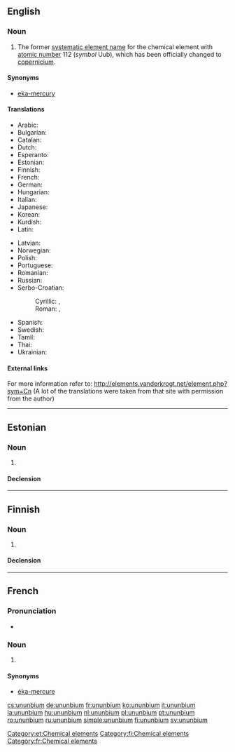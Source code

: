 ==English==
{{elements|Uub|roentgenium|Rg|ununtrium|Uut}}

===Noun===
{{en-noun|-}}
{{wikipedia}}

# The former [[systematic element name]] for the chemical element with [[atomic number]] 112 (''symbol'' Uub), which has been officially changed to [[copernicium]].

====Synonyms====
* [[eka-mercury]]

====Translations====
{{trans-top|chemical element}}
* Arabic: {{t|ar|أُنُون بِيُوم|tr=ʾunun biyum|m}}
* Bulgarian: {{t|bg|унунбий|m|tr=ununbij}}
* Catalan: {{t|ca|ununbi|m}}
* Dutch: {{t+|nl|ununbium|n}}
* Esperanto: {{t|eo|ununbio}}
* Estonian: {{t|et|ununbium}}
* Finnish: {{t+|fi|ununbium}}
* French: {{t+|fr|ununbium|m}}
* German: {{t+|de|Ununbium|n}}
* Hungarian: {{t+|hu|ununbium}}
* Italian: {{t+|it|ununbio|m}}
* Japanese: {{t|ja|ウンウンビウム|tr=ununbiumu}}
* Korean: {{t|ko|우눈븀|tr=ununbyum}}
* Kurdish: {{t|ku|ûnûnbiyûm}}
* Latin: {{t+|la|ununbium|n}}
{{trans-mid}}
* Latvian: {{t|lv|unūnbijs}}
* Norwegian: {{t|no|ununbium}}
* Polish: {{t+|pl|ununbium|m}}
* Portuguese: {{t+|pt|unúnbio|m}}
* Romanian: {{t+|ro|ununbiu|n}}
* Russian: {{t|ru|уну́нбий|m}}
* Serbo-Croatian:
*: Cyrillic: {{t|sh|унунбиј|m}}, {{t|sh|унунбијум|m}}
*: Roman: {{t|sh|ununbij|m}}, {{t|sh|ununbijum|m}}
* Spanish: {{t+|es|ununbio|m}}
* Swedish: {{t+|sv|ununbium}}
* Tamil: {{t|ta|யுனன்பியம்|tr=yunanpiyam}}
* Thai: {{t|th|อูนอูนเบียม|tr=ūnūnbiam}}
* Ukrainian: {{t|uk|унунбій|tr=unúnbij|m}}
{{trans-bottom}}

====External links====
For more information refer to:
http://elements.vanderkrogt.net/element.php?sym=Cn
(A lot of the translations were taken from that site with permission from the author)

----

==Estonian==

===Noun===
{{et-noun|ununbiumi|ununbiumi|par2=ununbiumit}}

# {{l|en|ununbium}}

====Declension====
{{et-decl-seminar|ununbium}}
{{et-decl-õpik|n=sg|ununbium|i}}

[[Category:et:Chemical elements]]

----

==Finnish==
{{wikipedia|lang=fi}}

===Noun===
{{fi-noun}}

# {{l|en|ununbium}}

====Declension====
{{fi-decl-risti|n=sg|ununbium|||a|i=0}}

[[Category:fi:Chemical elements]]

----

==French==
{{wikipedia|lang=fr}}

===Pronunciation===
* {{IPA|/y.nyn.bjɔm/|lang=fr}}

===Noun===
{{fr-noun|m}}

# {{l|en|ununbium}}

====Synonyms====
* [[éka-mercure]]

[[Category:fr:Chemical elements]]

[[cs:ununbium]]
[[de:ununbium]]
[[fr:ununbium]]
[[ko:ununbium]]
[[it:ununbium]]
[[la:ununbium]]
[[hu:ununbium]]
[[nl:ununbium]]
[[pl:ununbium]]
[[pt:ununbium]]
[[ro:ununbium]]
[[ru:ununbium]]
[[simple:ununbium]]
[[fi:ununbium]]
[[sv:ununbium]]